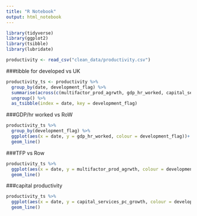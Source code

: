 ```yaml
---
title: "R Notebook"
output: html_notebook
---
```

```r
library(tidyverse)
library(ggplot2)
library(tsibble)
library(lubridate)
```

```r
productivity <- read_csv("clean_data/productivity.csv")

```
###tibble for developed vs UK
```r
productivity_ts <- productivity %>% 
  group_by(date, development_flag) %>% 
  summarise(across(c(multifactor_prod_agrwth, gdp_hr_worked, capital_services_pc_growth), ~mean(.x, na.rm = TRUE))) %>% 
  ungroup() %>% 
  as_tsibble(index = date, key = development_flag)
```


###GDP/hr worked vs RoW
```r
productivity_ts %>% 
  group_by(development_flag) %>% 
  ggplot(aes(x = date, y = gdp_hr_worked, colour = development_flag))+
  geom_line()
```

###TFP vs Row
```r
productivity_ts %>% 
  ggplot(aes(x = date, y = multifactor_prod_agrwth, colour = development_flag))+
  geom_line()
```

###capital productivity 
```r
productivity_ts %>% 
  ggplot(aes(x = date, y = capital_services_pc_growth, colour = development_flag))+
  geom_line()
```

